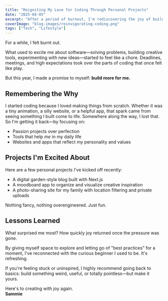 ```yaml
---
title: "Reigniting My Love for Coding Through Personal Projects"
date: "2025-04-05"
excerpt: "After a period of burnout, I'm rediscovering the joy of building things just for me."
coverImage: "blog-images/reinvigorating-coding.png"
tags: ["Tech", "Lifestyle"]
---
```


For a while, I felt burnt out.

What used to excite me about software—solving problems, building creative tools, experimenting with new ideas—started to feel like a chore. Deadlines, meetings, and high expectations took over the parts of coding that once felt like play.

But this year, I made a promise to myself: **build more for me.**

## Remembering the Why

I started coding because I loved making things from scratch. Whether it was a tiny animation, a silly website, or a helpful app, that spark came from seeing something I built come to life. Somewhere along the way, I lost that. So I'm getting it back—by focusing on:

- Passion projects over perfection
- Tools that help *me* in my daily life
- Websites and apps that reflect my personality and values

## Projects I'm Excited About

Here are a few personal projects I've kicked off recently:

- A digital garden-style blog built with Next.js
- A moodboard app to organize and visualize creative inspiration
- A photo-sharing site for my family with location filtering and private uploads

Nothing fancy, nothing overengineered. Just fun.

## Lessons Learned

What surprised me most? How quickly joy returned once the pressure was gone.

By giving myself space to explore and letting go of "best practices" for a moment, I've reconnected with the curious beginner I used to be. It's refreshing.

If you're feeling stuck or uninspired, I highly recommend going back to basics: build something weird, useful, or totally pointless—but make it yours.

Here's to creating with joy again.  
**Sammie**
